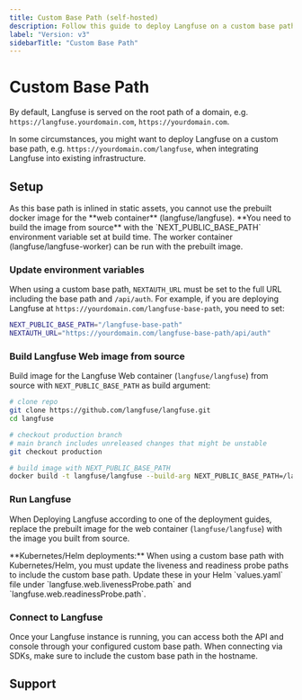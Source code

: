 ```yaml
---
title: Custom Base Path (self-hosted)
description: Follow this guide to deploy Langfuse on a custom base path, e.g. https://yourdomain.com/langfuse.
label: "Version: v3"
sidebarTitle: "Custom Base Path"
---
```


# Custom Base Path

By default, Langfuse is served on the root path of a domain, e.g. `https://langfuse.yourdomain.com`, `https://yourdomain.com`.

In some circumstances, you might want to deploy Langfuse on a custom base path, e.g. `https://yourdomain.com/langfuse`, when integrating Langfuse into existing infrastructure.

## Setup

<Callout type="warning">
  As this base path is inlined in static assets, you cannot use the prebuilt
  docker image for the **web container** (langfuse/langfuse). **You need to
  build the image from source** with the `NEXT_PUBLIC_BASE_PATH` environment
  variable set at build time. The worker container (langfuse/langfuse-worker)
  can be run with the prebuilt image.
</Callout>

<Steps>

### Update environment variables

When using a custom base path, `NEXTAUTH_URL` must be set to the full URL including the base path and `/api/auth`. For example, if you are deploying Langfuse at `https://yourdomain.com/langfuse-base-path`, you need to set:

```bash filename=".env"
NEXT_PUBLIC_BASE_PATH="/langfuse-base-path"
NEXTAUTH_URL="https://yourdomain.com/langfuse-base-path/api/auth"
```

### Build Langfuse Web image from source

Build image for the Langfuse Web container (`langfuse/langfuse`) from source with `NEXT_PUBLIC_BASE_PATH` as build argument:

```bash /NEXT_PUBLIC_BASE_PATH/
# clone repo
git clone https://github.com/langfuse/langfuse.git
cd langfuse

# checkout production branch
# main branch includes unreleased changes that might be unstable
git checkout production

# build image with NEXT_PUBLIC_BASE_PATH
docker build -t langfuse/langfuse --build-arg NEXT_PUBLIC_BASE_PATH=/langfuse-base-path -f ./web/Dockerfile .
```

### Run Langfuse

When Deploying Langfuse according to one of the deployment guides, replace the prebuilt image for the web container (`langfuse/langfuse`) with the image you built from source.

<Callout type="warning">
  **Kubernetes/Helm deployments:** When using a custom base path with
  Kubernetes/Helm, you must update the liveness and readiness probe paths to
  include the custom base path. Update these in your Helm
  `values.yaml` file under `langfuse.web.livenessProbe.path` and
  `langfuse.web.readinessProbe.path`.
</Callout>

### Connect to Langfuse

Once your Langfuse instance is running, you can access both the API and console through your configured custom base path. When connecting via SDKs, make sure to include the custom base path in the hostname.

</Steps>

## Support


<SelfHostHelpFooter />
